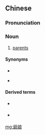 {{also|爺孃|爷娘}}
==Chinese==
{{zh-forms|s=爷娘|alt=爺孃*,耶孃}}

===Pronunciation===
{{zh-pron
|m=yéniáng
|c=je4 noeng4
|h=pfs=yà-ngiòng
|cat=n
}}

===Noun===
{{zh-noun}}

# {{lb|zh|archaic|Hakka}} [[parents]]

====Synonyms====
* {{zh-l|父母}}
* {{qualifier|Hakka}} {{zh-l|爺哀|yà-ôi}}

====Derived terms====
* {{qualifier|Hakka}} {{zh-l|爺娘想子長江水，子想爺娘擔竿長|yà-ngiòng sióng chṳ́ chhòng-kông súi, chṳ́ sióng yà-ngiòng tam-kôn chhòng}}
* {{qualifier|Hakka}} {{zh-l|毋識字怨爺娘，毋會賺錢怨屋場|m̀ sṳt-sṳ yen yà-ngiòng, m̀-voi chhon-chhièn yen vuk-chhòng}}

{{zh-cat|Family}}

[[mg:爺娘]]